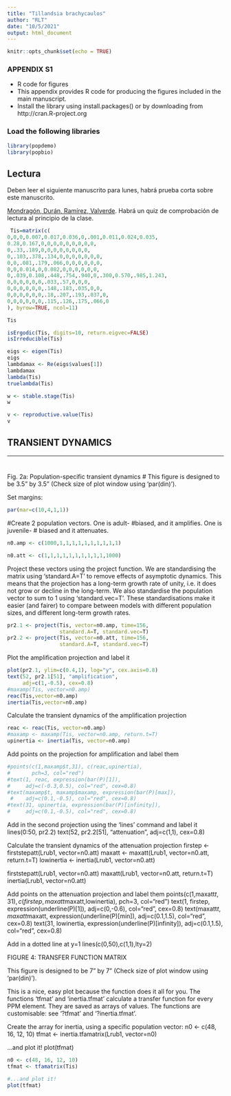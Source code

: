 ```yaml
---
title: "Tillandsia brachycaulos"
author: "RLT"
date: "10/5/2021"
output: html_document
---
```


```r
knitr::opts_chunk$set(echo = TRUE)
```

### APPENDIX S1
 - R code for figures
 - This appendix provides R code for producing the figures included in the main manuscript.
 - Install the library using install.packages() or by downloading from http://cran.R-project.org


### Load the following libraries


```r
library(popdemo)
library(popbio)
```


## Lectura

Deben leer el siguiente manuscrito para lunes, habrá prueba corta sobre este manuscrito. 

[Mondragón, Durán, Ramírez, Valverde](Guest_Speakers/Temporal_variation_in_the_demography_of.pdf). Habrá un quiz de comprobación de lectura al principio de la clase.  


```r
 Tis=matrix(c(
0,0,0,0.007,0.017,0.036,0,.001,0.011,0.024,0.035,
0.28,0.167,0,0,0,0,0,0,0,0,0,
0,.33,.189,0,0,0,0,0,0,0,0,
0,.103,.378,.134,0,0,0,0,0,0,0,
0,0,.081,.179,.066,0,0,0,0,0,0,
0,0,0.014,0,0.082,0,0,0,0,0,0,
0,.039,0.108,.448,.754,.940,0,.300,0.570,.985,1.243,
0,0,0,0,0,0,.033,.57,0,0,0,
0,0,0,0,0,0,.148,.183,.035,0,0,
0,0,0,0,0,0,.18,.207,.193,.037,0,
0,0,0,0,0,0,.115,.126,.175,.066,0
), byrow=TRUE, ncol=11)

Tis


```


```r
isErgodic(Tis, digits=10, return.eigvec=FALSE)
isIrreducible(Tis)
```


```r
eigs <- eigen(Tis)
eigs
lambdamax <- Re(eigs$values[1])
lambdamax
lambda(Tis)
truelambda(Tis)
```


```r

w <- stable.stage(Tis)
w
```


```r

v <- reproductive.value(Tis)
v
```


## TRANSIENT DYNAMICS

__________________________________________________________________________
#
Fig. 2a: Population-specific transient dynamics
#
This figure is designed to be 3.5" by 3.5"
(Check size of plot window using 'par(din)').

Set margins:
```r
par(mar=c(10,4,1,1))
```
#Create 2 population vectors.  One is adult-
#biased, and it amplifies.  One is juvenile-
# biased and it attenuates.

```r
n0.amp <- c(1000,1,1,1,1,1,1,1,1,1,1)

n0.att <- c(1,1,1,1,1,1,1,1,1,1,1000)
```

Project these vectors using the project function.
We are standardising the matrix using 'standard.A=T'
to remove effects of asymptotic dynamics. This 
means that the projection has a long-term growth
rate of unity, i.e. it does not grow or decline in 
the long-term.  We also standardise the population
vector to sum to 1 using 'standard.vec=T'.
These standardisations make it easier (and fairer)
to compare between models with different population 
sizes, and different long-term growth rates.

```r
pr2.1 <- project(Tis, vector=n0.amp, time=156, 
                 standard.A=T, standard.vec=T)
pr2.2 <- project(Tis, vector=n0.att, time=156, 
                 standard.A=T, standard.vec=T)
```
Plot the amplification projection and label it

```r
plot(pr2.1, ylim=c(0.4,1), log="y", cex.axis=0.8)
text(52, pr2.1[51], "amplification", 
     adj=c(1,-0.5), cex=0.8)
#maxamp(Tis, vector=n0.amp)
reac(Tis,vector=n0.amp)
inertia(Tis,vector=n0.amp)
```

Calculate the transient dynamics of the
amplification projection

```r
reac <- reac(Tis, vector=n0.amp)
#maxamp <- maxamp(Tis, vector=n0.amp, return.t=T)
upinertia <- inertia(Tis, vector=n0.amp)
```
Add points on the projection for amplification
and label them

```r
#points(c(1,maxamp$t,31), c(reac,upinertia), 
#       pch=3, col="red")
#text(1, reac, expression(bar(P)[1]), 
#     adj=c(-0.3,0.5), col="red", cex=0.8)
#text(maxamp$t, maxamp$maxamp, expression(bar(P)[max]), 
 #    adj=c(0.1,-0.5), col="red", cex=0.8)
#text(31, upinertia, expression(bar(P)[infinity]), 
#     adj=c(0.1,-0.5), col="red", cex=0.8)
```
Add in the second projection using the
'lines' command and label it
lines(0:50, pr2.2)
text(52, pr2.2[51], "attenuation", adj=c(1,1), cex=0.8)

Calculate the transient dynamics of the 
attenuation projection
firstep <- firststepatt(Lrub1, vector=n0.att)
maxatt <- maxatt(Lrub1, vector=n0.att, return.t=T)
lowinertia <- inertia(Lrub1, vector=n0.att)

firststepatt(Lrub1, vector=n0.att)
maxatt(Lrub1, vector=n0.att, return.t=T)
inertia(Lrub1, vector=n0.att)

Add points on the attenuation projection
and label them
points(c(1,maxatt$t,31), c(firstep,maxatt$maxatt,lowinertia), 
       pch=3, col="red")
text(1, firstep, expression(underline(P)[1]), 
     adj=c(0,-0.6), col="red", cex=0.8)
text(maxatt$t, maxatt$maxatt, expression(underline(P)[min]), 
     adj=c(0.1,1.5), col="red", cex=0.8)
text(31, lowinertia, expression(underline(P)[infinity]), 
     adj=c(0.1,1.5), col="red", cex=0.8)

Add in a dotted line at y=1
lines(c(0,50),c(1,1),lty=2)


#########################################################################

FIGURE 4: TRANSFER FUNCTION MATRIX

This figure is designed to be 7" by 7"
(Check size of plot window using 'par(din)').

This is a nice, easy plot because the function does it all for you.
The functions 'tfmat' and 'inertia.tfmat' calculate a transfer function
for every PPM element.  They are saved as arrays of values.  The functions
are customisable: see '?tfmat' and '?inertia.tfmat'.

Create the array for inertia, using a specific population vector:
n0 <- c(48, 16, 12, 10)
tfmat <- inertia.tfamatrix(Lrub1, vector=n0)

...and plot it!
plot(tfmat)
```r
n0 <- c(48, 16, 12, 10)
tfmat <- tfamatrix(Tis)

#...and plot it!
plot(tfmat)
```